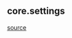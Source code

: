 ## core.settings
[source](https://github.com/Health-Informatics-UoN/hutch-cohort-discovery/tree/main/app/resolve/core/settings.py)
